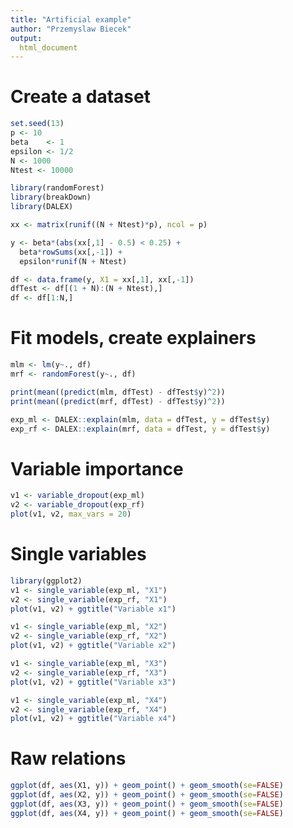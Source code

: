```yaml
---
title: "Artificial example"
author: "Przemyslaw Biecek"
output:
  html_document
---
```


# Create a dataset

```r
set.seed(13)
p <- 10
beta    <- 1
epsilon <- 1/2
N <- 1000
Ntest <- 10000

library(randomForest)
library(breakDown)
library(DALEX)

xx <- matrix(runif((N + Ntest)*p), ncol = p)

y <- beta*(abs(xx[,1] - 0.5) < 0.25) +
  beta*rowSums(xx[,-1]) +
  epsilon*runif(N + Ntest)

df <- data.frame(y, X1 = xx[,1], xx[,-1])
dfTest <- df[(1 + N):(N + Ntest),]
df <- df[1:N,]
```

# Fit models, create explainers

```r
mlm <- lm(y~., df)
mrf <- randomForest(y~., df)

print(mean((predict(mlm, dfTest) - dfTest$y)^2))
print(mean((predict(mrf, dfTest) - dfTest$y)^2))

exp_ml <- DALEX::explain(mlm, data = dfTest, y = dfTest$y)
exp_rf <- DALEX::explain(mrf, data = dfTest, y = dfTest$y)
```

# Variable importance

```r
v1 <- variable_dropout(exp_ml)
v2 <- variable_dropout(exp_rf)
plot(v1, v2, max_vars = 20)
```

# Single variables

```r
library(ggplot2)
v1 <- single_variable(exp_ml, "X1")
v2 <- single_variable(exp_rf, "X1")
plot(v1, v2) + ggtitle("Variable x1")

v1 <- single_variable(exp_ml, "X2")
v2 <- single_variable(exp_rf, "X2")
plot(v1, v2) + ggtitle("Variable x2")

v1 <- single_variable(exp_ml, "X3")
v2 <- single_variable(exp_rf, "X3")
plot(v1, v2) + ggtitle("Variable x3")

v1 <- single_variable(exp_ml, "X4")
v2 <- single_variable(exp_rf, "X4")
plot(v1, v2) + ggtitle("Variable x4")
```

# Raw relations

```r
ggplot(df, aes(X1, y)) + geom_point() + geom_smooth(se=FALSE)
ggplot(df, aes(X2, y)) + geom_point() + geom_smooth(se=FALSE)
ggplot(df, aes(X3, y)) + geom_point() + geom_smooth(se=FALSE)
ggplot(df, aes(X4, y)) + geom_point() + geom_smooth(se=FALSE)
```
